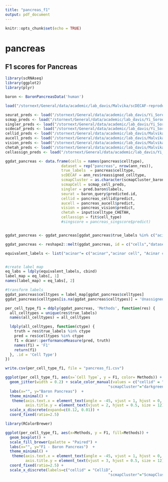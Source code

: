 ```yaml
---
title: "pancreas_f1"
output: pdf_document
---
```


```r
knitr::opts_chunk$set(echo = TRUE)
```

# pancreas
## F1 scores for Pancreas
```r


library(scRNAseq)
library(ggplot2)
library(plyr)

baron <- BaronPancreasData('human')

load("/stornext/General/data/academic/lab_davis/Malvika/scDECAF-reproducibility/pancreas.RData")

seurat_preds <- load("/stornext/General/data/academic/lab_davis/Yi_Soroor/benchmarking/RData_files_for_method_evals/0821_baron_pancreas_seurat_preds.RData")
scmap_preds <- load("/stornext/General/data/academic/lab_davis/Yi_Soroor/benchmarking/RData_files_for_method_evals/160821_baron_pancreas_scmap_cell_and_cluster_preds.RData")
singler_preds <- load("/stornext/General/data/academic/lab_davis/Yi_Soroor/benchmarking/RData_files_for_method_evals/0821_baron_pancreas_SingleR_preds.RData")
scdecaf_preds <- load("/stornext/General/data/academic/lab_davis/Yi_Soroor/benchmarking/RData_files_for_method_evals/0821_baron_scDECAF.RData")
cellid_preds <- load("/stornext/General/data/academic/lab_davis/Malvika/scDECAF-reproducibility/pancreas_cellid.RData")
aucell_preds <- load("/stornext/General/data/academic/lab_davis/Malvika/scDECAF-reproducibility/pancreas_aucell.RData")
vision_preds <- load("/stornext/General/data/academic/lab_davis/Malvika/scDECAF-reproducibility/pancreas_vision.RData")
chetah_preds <- load("/stornext/General/data/academic/lab_davis/Malvika/scDECAF-reproducibility/chetah.RData")
cellassign_preds <- load("/stornext/General/data/academic/lab_davis/Yi_Soroor/benchmarking/RData_files_for_method_evals/cellassign_fit_baron.RData")

ggdat_pancreas <- data.frame(cells = names(pancreas$celltype),
                         dataset = rep("pancreas", nrow(ann_res)),
                         true_labels  = pancreas$celltype,
                         scDECAF = ann_res$reassigned_celltype,
                         scmapCluster = as.character(scmapCluster_baron$scmap_cluster_labs),
                         scmapCell = scmap_cell_preds,
                         singler = pred.baron$labels,
                         seurat = baron_query$predicted.id,
                         cellid = pancreas_cellid$predict,
                         aucell = pancreas_aucell$predict,
                         vision = pancreas_vision$predict,
                         chetah = input$celltype_CHETAH,
                         cellassign = fit$cell_type)
                         #singscore = pancreas_singscore$predict)


ggdat_pancreas <- ggdat_pancreas[ggdat_pancreas$true_labels %in% c("acinar", "beta", "delta", "activated_stellate", "ductal", "alpha", "epsilon", "gamma", "endothelial", "macrophage", "schwann", "mast"),]

ggdat_pancreas <- reshape2::melt(ggdat_pancreas, id = c("cells","dataset","true_labels"), value.name = "celltypes", variable.name = "Methods")

equivalent_labels <- list("acinar"= c("acinar","acinar cell", "Acinar cells"), "beta"=c("beta","beta cell","Beta cells"), "delta"= c("delta", "delta cell", "Delta cells"), "activated_stellate"= c("activated_stellate","PSC cell",	"Pancreatic stellate cells"), "ductal"=	c("ductal", "ductal cell",	"Ductal cells"), "alpha"= c("alpha", "alpha cell", "Alpha cells"), "epsilon"=	c("epsilon", "epsilon cell",	"Epsilon cells", "Endothelial cells (aorta)", "Endothelial cells (blood brain barrier)"), "gamma"=	c("gamma", "gamma cell",	"Gamma (PP) cells"), "endothelial"= c("endothelial", "endothelial","endothelial cell",	"Endothelial cells"), "macrophage"= c("macrophage", "MHC class II cell",	"Macrophages"), "schwann"= c("schwann", "Peri-islet Schwann cells"), "mast"=	c("mast", "mast cell",	"Mast cells"))


#create label map
eq_labs = ldply(equivalent_labels, cbind)
label_map = eq_labs[, 1]
names(label_map) = eq_labs[, 2]

#transform labels
ggdat_pancreas$celltypes = label_map[ggdat_pancreas$celltypes]
ggdat_pancreas$celltypes[is.na(ggdat_pancreas$celltypes)] = 'Unassigned'

per_cell_type_f1 = ddply(ggdat_pancreas, 'Methods', function(res) {
  all_celltypes = unique(res$true_labels)
  names(all_celltypes) = all_celltypes

  ldply(all_celltypes, function(ctype) {
    truth = res$true_labels %in% ctype
    pred = res$celltypes %in% ctype
    f1 = dcanr::performanceMeasure(pred, truth)
    names(f1) = 'F1'
    return(f1)
  }, .id = 'Cell Type')
})

write.csv(per_cell_type_f1, file = "pancreas_f1.csv")

ggplot(per_cell_type_f1, aes(x=`Cell Type`, y = F1, color= Methods)) +
  geom_jitter(width = 0.2) + scale_color_manual(values = c("cellid" = "blue",
                                              "scmapCluster"="darkgreen", "singler"="green", "seurat"="orange", "scDECAF" = "red", "aucell" = "pink", "vision" = "purple")) +
  labs(x="", y="Baron Pancreas")  +
  theme_minimal() +
   theme(axis.text.x = element_text(angle = -45, vjust = 1, hjust = 0, size=11),
         axis.title.y = element_text(vjust = 2, hjust = 0.5, size = 12), legend.position = "none") +
  scale_x_discrete(expand=c(0.12, 0.01)) +
  coord_fixed(ratio=2.5) 

library(RColorBrewer)

ggplot(per_cell_type_f1, aes(x=Methods, y = F1, fill=Methods)) +
  geom_boxplot() +
  scale_fill_brewer(palette = "Paired") +
  labs(x="", y="F1 - Baron Pancreas")  +
  theme_minimal() +
   theme(axis.text.x = element_text(angle = -45, vjust = 1, hjust = 0, size=11),
         axis.title.y = element_text(vjust = 3, hjust = 0.5, size = 12), legend.position = "none") +
  coord_fixed(ratio=2.5) +
  scale_x_discrete(labels=c("cellid" = "CelliD",
                                              "scmapCluster"="ScmapCluster", "scmapCell"="ScmapCell", "singler"="SingleR", "seurat"="Seurat", "scDECAF" = "scDECAF", "vision"="Vision", "aucell"="AUCell", "chetah"="CHETAH"))

```
